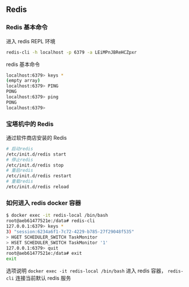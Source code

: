 ## Redis

### Redis 基本命令

进入 redis REPL 环境

```sh
redis-cli -h localhost -p 6379 -a LEiMPnJBReHCZpxr
```

redis 基本命令

```sh
localhost:6379> keys *
(empty array)
localhost:6379> PING
PONG
localhost:6379> ping
PONG
localhost:6379>
```

### 宝塔机中的 Redis

通过软件商店安装的 Redis

```sh
# 启动redis
/etc/init.d/redis start
# 停止redis
/etc/init.d/redis stop
# 重启redis
/etc/init.d/redis restart
# 重载redis
/etc/init.d/redis reload
```

### 如何进入 redis docker 容器

```sh
$ docker exec -it redis-local /bin/bash
root@aeb61477521e:/data# redis-cli
127.0.0.1:6379> keys *
3) "session:6234a6f1-7c72-4229-b785-27f29048f535"
> HGET SCHEDULER_SWITCH TaskMonitor
> HSET SCHEDULER_SWITCH TaskMonitor '1'
127.0.0.1:6379> quit
root@aeb61477521e:/data# exit
exit
```

选项说明
`docker exec -it redis-local /bin/bash` 进入 redis 容器，
`redis-cli` 连接当前默认 redis 服务

